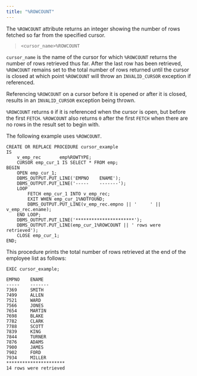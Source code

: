 ```yaml
---
title: "%ROWCOUNT"
---
```


The `%ROWCOUNT` attribute returns an integer showing the number of rows fetched so far from the specified cursor.

> `<cursor_name>%ROWCOUNT`

`cursor_name` is the name of the cursor for which `%ROWCOUNT` returns the number of rows retrieved thus far. After the last row has been retrieved, `%ROWCOUNT` remains set to the total number of rows returned until the cursor is closed at which point `%ROWCOUNT` will throw an `INVALID_CURSOR` exception if referenced.

Referencing `%ROWCOUNT` on a cursor before it is opened or after it is closed, results in an `INVALID_CURSOR` exception being thrown.

`%ROWCOUNT` returns `0` if it is referenced when the cursor is open, but before the first `FETCH`. `%ROWCOUNT` also returns `0` after the first `FETCH` when there are no rows in the result set to begin with.

The following example uses `%ROWCOUNT`.

``` text
CREATE OR REPLACE PROCEDURE cursor_example
IS
    v_emp_rec       emp%ROWTYPE;
    CURSOR emp_cur_1 IS SELECT * FROM emp;
BEGIN
    OPEN emp_cur_1;
    DBMS_OUTPUT.PUT_LINE('EMPNO    ENAME');
    DBMS_OUTPUT.PUT_LINE('-----    -------');
    LOOP
        FETCH emp_cur_1 INTO v_emp_rec;
        EXIT WHEN emp_cur_1%NOTFOUND;
        DBMS_OUTPUT.PUT_LINE(v_emp_rec.empno || '     ' || v_emp_rec.ename);
    END LOOP;
    DBMS_OUTPUT.PUT_LINE('**********************');
    DBMS_OUTPUT.PUT_LINE(emp_cur_1%ROWCOUNT || ' rows were retrieved');
    CLOSE emp_cur_1;
END;
```

This procedure prints the total number of rows retrieved at the end of the employee list as follows:

``` text
EXEC cursor_example;

EMPNO    ENAME
-----    -------
7369     SMITH
7499     ALLEN
7521     WARD
7566     JONES
7654     MARTIN
7698     BLAKE
7782     CLARK
7788     SCOTT
7839     KING
7844     TURNER
7876     ADAMS
7900     JAMES
7902     FORD
7934     MILLER
**********************
14 rows were retrieved
```
